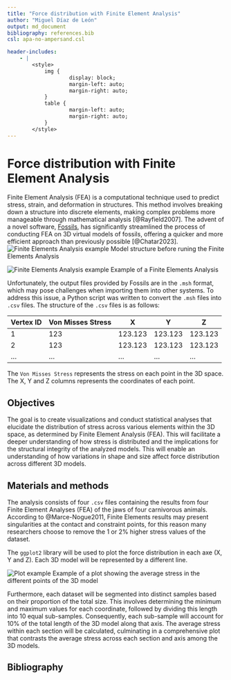 ```yaml
---
title: "Force distribution with Finite Element Analysis"
author: "Miguel Díaz de León"    
output: md_document
bibliography: references.bib
csl: apa-no-ampersand.csl

header-includes:
    - |
        <style>
            img {
                    display: block;
                    margin-left: auto;
                    margin-right: auto;
            }
            table {
                    margin-left: auto;
                    margin-right: auto;
            }
        </style>
---
```


# Force distribution with Finite Element Analysis

Finite Element Analysis (FEA) is a computational technique used to predict stress, strain, and deformation in structures. This method involves breaking down a structure into discrete elements, making complex problems more manageable through mathematical analysis [@Rayfield2007]. The advent of a novel software, [Fossils](https://gitlab.uliege.be/rboman/fossils), has significantly streamlined the process of conducting FEA on 3D virtual models of fossils, offering a quicker and more efficient approach than previously possible [@Chatar2023].
![Finite Elements Analysis example](./bilder/model.png)
Model structure before runing the Finite Elements Analysis

![Finite Elements Analysis example](./bilder/mesh.png)
Example of a Finite Elements Analysis

Unfortunately, the output files provided by Fossils are in the `.msh` format, which may pose challenges when importing them into other systems. To address this issue, a Python script was written to convert the `.msh` files into `.csv` files. The structure of the `.csv` files is as follows:

<div style="text-align: center;">

| Vertex ID | Von Misses Stress | X       | Y       | Z       |
|-----------|-------------------|---------|---------|---------|
| 1         | 123               | 123.123 | 123.123 | 123.123 |
| 2         | 123               | 123.123 | 123.123 | 123.123 |
| ...       | ...               | ...     | ...     | ...     |

</div>

The ```Von Misses Stress``` represents the stress on each point in the 3D space. The X, Y  and Z columns represents the coordinates of each point.

## Objectives

The goal is to create visualizations and conduct statistical analyses that elucidate the distribution of stress across various elements within the 3D space, as determined by Finite Element Analysis (FEA). This will facilitate a deeper understanding of how stress is distributed and the implications for the structural integrity of the analyzed models.
This will enable an understanding of how variations in shape and size affect force distribution across different 3D models.

## Materials and methods

The analysis consists of four ```.csv``` files containing the results from four Finite Element Analyses (FEA) of the jaws of four carnivorous animals. 
According to @Marce-Nogue2011, Finite Elements results may present singularities at the contact and constraint points, for this reason many researchers choose to remove the 1 or 2% higher stress values of the dataset.

The ```ggplot2``` library will be used to plot the force distribution in each axe (X, Y and Z). Each 3D model will be represented by a different line.

![Plot example](./bilder/plot.png)
Example of a plot showing the average stress in the different points of the 3D model

Furthermore, each dataset will be segmented into distinct samples based on their proportion of the total size. This involves determining the minimum and maximum values for each coordinate, followed by dividing this length into 10 equal sub-samples. Consequently, each sub-sample will account for 10% of the total length of the 3D model along that axis. The average stress within each section will be calculated, culminating in a comprehensive plot that contrasts the average stress across each section and axis among the 3D models.


## Bibliography

